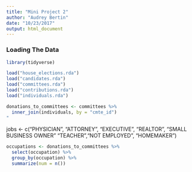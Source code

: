 ```yaml
---
title: "Mini Project 2"
author: "Audrey Bertin"
date: "10/23/2017"
output: html_document
---
```

### Loading The Data

```r
library(tidyverse)

load("house_elections.rda")
load("candidates.rda")
load("committees.rda")
load("contributions.rda")
load("individuals.rda")
```


```r

donations_to_committees <- committees %>% 
  inner_join(individuals, by = "cmte_id")
"
```


jobs <- c("PHYSICIAN", "ATTORNEY", "EXECUTIVE", "REALTOR", "SMALL BUSINESS OWNER" "TEACHER","NOT EMPLOYED", "HOMEMAKER")

```r
occupations <- donations_to_committees %>%
  select(occupation) %>%
  group_by(occupation) %>%
  summarize(num = n())

```






